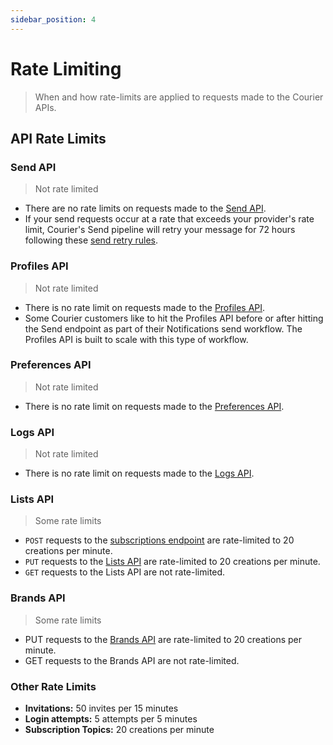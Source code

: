 ```yaml
---
sidebar_position: 4
---
```


# Rate Limiting

> When and how rate-limits are applied to requests made to the Courier APIs.

## API Rate Limits

### Send API

> Not rate limited

- There are no rate limits on requests made to the [Send API](send/intro.mdx).
- If your send requests occur at a rate that exceeds your provider's rate limit, Courier's Send pipeline will retry your message for 72 hours following these [send retry rules](../platform/sending/delivery-pipeline-resilience.mdx).

### Profiles API

> Not rate limited

- There is no rate limit on requests made to the [Profiles API](profiles/intro.mdx).
- Some Courier customers like to hit the Profiles API before or after hitting the Send endpoint as part of their Notifications send workflow. The Profiles API is built to scale with this type of workflow.

### Preferences API

> Not rate limited

- There is no rate limit on requests made to the [Preferences API](user-preferences/introduction.mdx).

### Logs API

> Not rate limited

- There is no rate limit on requests made to the [Logs API](logs/intro.mdx).

### Lists API

> Some rate limits

- `POST` requests to the [subscriptions endpoint](lists/post-subscribe.mdx) are rate-limited to 20 creations per minute.
- `PUT` requests to the [Lists API](lists/replace.mdx) are rate-limited to 20 creations per minute.
- `GET` requests to the Lists API are not rate-limited.


### Brands API

> Some rate limits

- PUT requests to the [Brands API](brands/intro.mdx) are rate-limited to 20 creations per minute.
- GET requests to the Brands API are not rate-limited.

### Other Rate Limits

- **Invitations:** 50 invites per 15 minutes
- **Login attempts:** 5 attempts per 5 minutes
- **Subscription Topics:** 20 creations per minute
